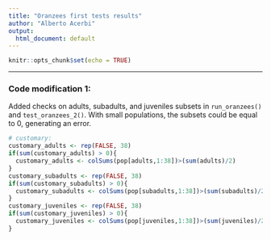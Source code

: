 ```yaml
---
title: "Oranzees first tests results"
author: "Alberto Acerbi"
output:
  html_document: default
---
```


```r
knitr::opts_chunk$set(echo = TRUE)
```



***

### Code modification 1:

Added checks on adults, subadults, and juveniles subsets in `run_oranzees()` and `test_oranzees_2()`. With small populations, the subsets could be equal to 0, generating an error.  

```r
# customary:
customary_adults <- rep(FALSE, 38)
if(sum(customary_adults) > 0){
  customary_adults <- colSums(pop[adults,1:38])>(sum(adults)/2)
}
customary_subadults <- rep(FALSE, 38)
if(sum(customary_subadults) > 0){
  customary_subadults <- colSums(pop[subadults,1:38])>(sum(subadults)/2)
}
customary_juveniles <- rep(FALSE, 38)
if(sum(customary_juveniles) > 0){
  customary_juveniles <- colSums(pop[juveniles,1:38])>(sum(juveniles)/2)
}
```